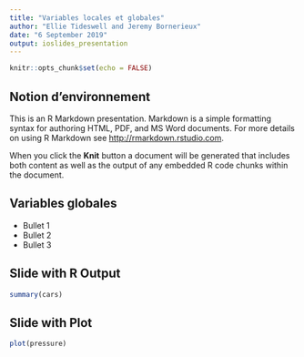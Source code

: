 ```yaml
---
title: "Variables locales et globales"
author: "Ellie Tideswell and Jeremy Bornerieux"
date: "6 September 2019"
output: ioslides_presentation
---
```


```r
knitr::opts_chunk$set(echo = FALSE)
```

## Notion d'environnement

This is an R Markdown presentation. Markdown is a simple formatting syntax for authoring HTML, PDF, and MS Word documents. For more details on using R Markdown see <http://rmarkdown.rstudio.com>.

When you click the **Knit** button a document will be generated that includes both content as well as the output of any embedded R code chunks within the document.

## Variables globales 

- Bullet 1
- Bullet 2
- Bullet 3

## Slide with R Output

```r
summary(cars)
```

## Slide with Plot

```r
plot(pressure)
```

